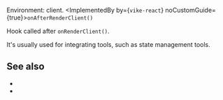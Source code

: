 
Environment: client.
<ImplementedBy by={<Link href="/vike-react"><code>vike-react</code></Link>} noCustomGuide={true}>`onAfterRenderClient()`</ImplementedBy>

Hook called after `onRenderClient()`.

It's usually used for integrating tools, such as state management tools.

## See also

- <Link href="/vike-react"/>
- <Link href="/onBeforeRenderClient"/>
